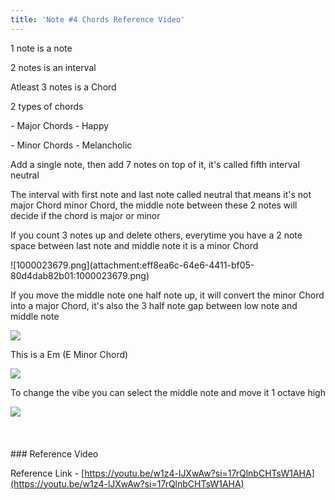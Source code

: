 ```yaml
---
title: 'Note #4 Chords Reference Video'
---
```

1 note is a note

2 notes is an interval

Atleast 3 notes is a Chord

2 types of chords&#x20;

\- Major Chords - Happy

\- Minor Chords - Melancholic

Add a single note, then add 7 notes on top of it, it's called fifth interval neutral

The interval with first note and last note called neutral that means it's not major Chord minor Chord, the middle note between these 2 notes will decide if the chord is major or minor

If you count 3 notes up and delete others, everytime you have a 2 note space between last note and middle note it is a minor Chord

!\[1000023679.png]\(attachment:eff8ea6c-64e6-4411-bf05-80d4dab82b01:1000023679.png)

If you move the middle note one half note up, it will convert the minor Chord into a major Chord, it's also the 3 half note gap between low note and middle note

![](/assets/images/posts/note-4-chords-reference-video/1000023679.png)

This is a Em (E Minor Chord)

![](/assets/images/posts/note-4-chords-reference-video/1000023680.png)

To change the vibe you can select the middle note and move it 1 octave high

![](/assets/images/posts/note-4-chords-reference-video/1000023681.png)\
\
\
\
\### Reference Video

Reference Link - [https://youtu.be/w1z4-lJXwAw?si=17rQlnbCHTsW1AHA](https://youtu.be/w1z4-lJXwAw?si=17rQlnbCHTsW1AHA)
